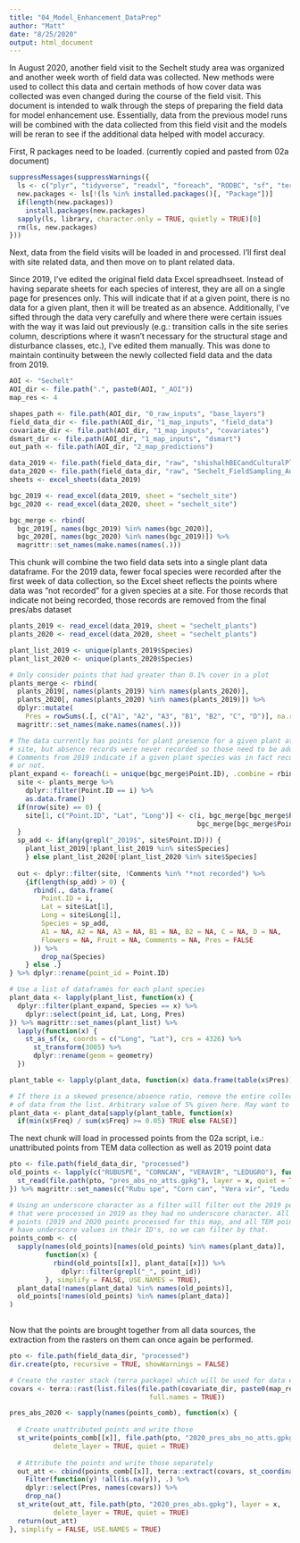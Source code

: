 ```yaml
---
title: "04_Model_Enhancement_DataPrep"
author: "Matt"
date: "8/25/2020"
output: html_document
---
```


In August 2020, another field visit to the Sechelt study area was organized and another week worth of field data was collected. New methods were used to collect this data and certain methods of how cover data was collected was even changed during the course of the field visit. This document is intended to walk through the steps of preparing the field data for model enhancement use. Essentially, data from the previous model runs will be combined with the data collected from this field visit and the models will be reran to see if the additional data helped with model accuracy.

First, R packages need to be loaded. (currently copied and pasted from 02a document)

```r

suppressMessages(suppressWarnings({
  ls <- c("plyr", "tidyverse", "readxl", "foreach", "RODBC", "sf", "terra")
  new.packages <- ls[!(ls %in% installed.packages()[, "Package"])]
  if(length(new.packages))
    install.packages(new.packages)
  sapply(ls, library, character.only = TRUE, quietly = TRUE)[0]
  rm(ls, new.packages)
}))

```

Next, data from the field visits will be loaded in and processed. I'll first deal with site related data, and then move on to plant related data.

Since 2019, I've edited the original field data Excel spreadhseet. Instead of having separate sheets for each species of interest, they are all on a single page for presences only. This will indicate that if at a given point, there is no data for a given plant, then it will be treated as an absence. Additionally, I've sifted through the data very carefully and where there were certain issues with the way it was laid out previously (e.g.: transition calls in the site series column, descriptions where it wasn't necessary for the structural stage and disturbance classes, etc.), I've edited them manually. This was done to maintain continuity between the newly collected field data and the data from 2019.

```r

AOI <- "Sechelt"
AOI_dir <- file.path(".", paste0(AOI, "_AOI"))
map_res <- 4

shapes_path <- file.path(AOI_dir, "0_raw_inputs", "base_layers")
field_data_dir <- file.path(AOI_dir, "1_map_inputs", "field_data")
covariate_dir <- file.path(AOI_dir, "1_map_inputs", "covariates")
dsmart_dir <- file.path(AOI_dir, "1_map_inputs", "dsmart")
out_path <- file.path(AOI_dir, "2_map_predictions")

```



```r

data_2019 <- file.path(field_data_dir, "raw", "shishalhBECandCulturalPlants_FieldData_2019_EDITS.xlsx")
data_2020 <- file.path(field_data_dir, "raw", "Sechelt_FieldSampling_Aug2020.xlsx")
sheets <- excel_sheets(data_2019)

bgc_2019 <- read_excel(data_2019, sheet = "sechelt_site")
bgc_2020 <- read_excel(data_2020, sheet = "sechelt_site")

bgc_merge <- rbind(
  bgc_2019[, names(bgc_2019) %in% names(bgc_2020)], 
  bgc_2020[, names(bgc_2020) %in% names(bgc_2019)]) %>% 
  magrittr::set_names(make.names(names(.)))

```

This chunk will combine the two field data sets into a single plant data dataframe. For the 2019 data, fewer focal species were recorded after the first week of data collection, so the Excel sheet reflects the points where data was "not recorded" for a given species at a site. For those records that indicate not being recorded, those records are removed from the final pres/abs dataset

```r

plants_2019 <- read_excel(data_2019, sheet = "sechelt_plants")
plants_2020 <- read_excel(data_2020, sheet = "sechelt_plants")

plant_list_2019 <- unique(plants_2019$Species)
plant_list_2020 <- unique(plants_2020$Species)

# Only consider points that had greater than 0.1% cover in a plot
plants_merge <- rbind(
  plants_2019[, names(plants_2019) %in% names(plants_2020)], 
  plants_2020[, names(plants_2020) %in% names(plants_2019)]) %>% 
  dplyr::mutate(
    Pres = rowSums(.[, c("A1", "A2", "A3", "B1", "B2", "C", "D")], na.rm = TRUE) > 0.1) %>% 
  magrittr::set_names(make.names(names(.)))

# The data currently has points for plant presence for a given plant at each 
# site, but absence records were never recorded so those need to be added in.
# Comments from 2019 indicate if a given plant species was in fact recorded there
# or not.
plant_expand <- foreach(i = unique(bgc_merge$Point.ID), .combine = rbind) %do% {
  site <- plants_merge %>% 
    dplyr::filter(Point.ID == i) %>% 
    as.data.frame()
  if(nrow(site) == 0) {
    site[1, c("Point.ID", "Lat", "Long")] <- c(i, bgc_merge[bgc_merge$Point.ID == i, ]$Lat,
                                               bgc_merge[bgc_merge$Point.ID == i, ]$Long)
  }
  sp_add <- if(any(grepl("_2019$", site$Point.ID))) {
    plant_list_2019[!plant_list_2019 %in% site$Species]
    } else plant_list_2020[!plant_list_2020 %in% site$Species]
  
  out <- dplyr::filter(site, !Comments %in% "*not recorded") %>% 
    {if(length(sp_add) > 0) {
      rbind(., data.frame(
        Point.ID = i, 
        Lat = site$Lat[1], 
        Long = site$Long[1], 
        Species = sp_add, 
        A1 = NA, A2 = NA, A3 = NA, B1 = NA, B2 = NA, C = NA, D = NA, 
        Flowers = NA, Fruit = NA, Comments = NA, Pres = FALSE
      )) %>% 
        drop_na(Species)
    } else .}
} %>% dplyr::rename(point_id = Point.ID)

# Use a list of dataframes for each plant species
plant_data <- lapply(plant_list, function(x) {
  dplyr::filter(plant_expand, Species == x) %>% 
    dplyr::select(point_id, Lat, Long, Pres)
}) %>% magrittr::set_names(plant_list) %>% 
  lapply(function(x) {
    st_as_sf(x, coords = c("Long", "Lat"), crs = 4326) %>% 
      st_transform(3005) %>% 
      dplyr::rename(geom = geometry)
  })

plant_table <- lapply(plant_data, function(x) data.frame(table(x$Pres)))

# If there is a skewed presence/absence ratio, remove the entire collection
# of data from the list. Arbitrary value of 5% given here. May want to remove this...
plant_data <- plant_data[sapply(plant_table, function(x) 
  if(min(x$Freq) / sum(x$Freq) >= 0.05) TRUE else FALSE)]

```

The next chunk will load in processed points from the 02a script, i.e.: unattributed points from TEM data collection as well as 2019 point data

```r

pto <- file.path(field_data_dir, "processed")
old_points <- lapply(c("RUBUSPE", "CORNCAN", "VERAVIR", "LEDUGRO"), function(x) {
  st_read(file.path(pto, "pres_abs_no_atts.gpkg"), layer = x, quiet = TRUE)
}) %>% magrittr::set_names(c("Rubu spe", "Corn can", "Vera vir", "Ledu gro"))

# Using an underscore character as a filter will filter out the 2019 points 
# that were processed in 2019 as they had no underscore character. All other
# points (2019 and 2020 points processed for this map, and all TEM points)
# have underscore values in their ID's, so we can filter by that.
points_comb <- c(
  sapply(names(old_points)[names(old_points) %in% names(plant_data)], 
         function(x) {
           rbind(old_points[[x]], plant_data[[x]]) %>% 
             dplyr::filter(grepl("_", point_id))
         }, simplify = FALSE, USE.NAMES = TRUE), 
  plant_data[!names(plant_data) %in% names(old_points)], 
  old_points[!names(old_points) %in% names(plant_data)]
)
  
```

Now that the points are brought together from all data sources, the extraction from the rasters on them can once again be performed.

```r

pto <- file.path(field_data_dir, "processed")
dir.create(pto, recursive = TRUE, showWarnings = FALSE)

# Create the raster stack (terra package) which will be used for data extraction
covars <- terra::rast(list.files(file.path(covariate_dir, paste0(map_res, "m")), 
                                   full.names = TRUE))

pres_abs_2020 <- sapply(names(points_comb), function(x) {
  
  # Create unattributed points and write those
  st_write(points_comb[[x]], file.path(pto, "2020_pres_abs_no_atts.gpkg"), layer = x, 
           delete_layer = TRUE, quiet = TRUE)
  
  # Attribute the points and write those separately
  out_att <- cbind(points_comb[[x]], terra::extract(covars, st_coordinates(points_comb[[x]]))) %>% 
    Filter(function(y) !all(is.na(y)), .) %>% 
    dplyr::select(Pres, names(covars)) %>% 
    drop_na()
  st_write(out_att, file.path(pto, "2020_pres_abs.gpkg"), layer = x, 
           delete_layer = TRUE, quiet = TRUE)
  return(out_att)
}, simplify = FALSE, USE.NAMES = TRUE)

```

